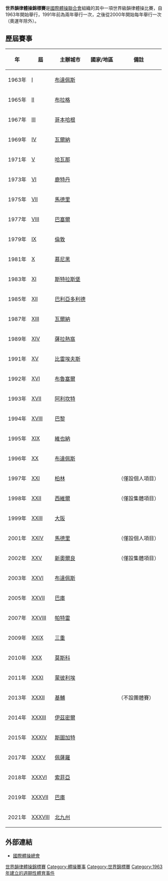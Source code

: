 {{noteTA
|G1=Sports
|T=zh-hans:世界艺术体操锦标赛; zh-hant:世界韻律體操錦標賽;
|1=zh-hans:世界艺术体操锦标赛; zh-hant:世界韻律體操錦標賽;
}}

'''世界韻律體操錦標賽'''是[[國際體操聯合會|國際體操聯合會]]組織的其中一項世界級韻律體操比賽，自1963年開始舉行，1991年前為兩年舉行一次，之後從2000年開始每年舉行一次（奧運年除外）。

==歷屆賽事==
{| class="wikitable" border="2" border="1" cellspacing="0" cellpadding="1" style="border-collapse: collapse; font-size: 95%;"
|- bgcolor="efefef"
!年
!屆
!主辦城市
!國家/地區
!備註
|-
|1963年 || [[1963年世界韻律體操錦標賽|I]] || [[布達佩斯|布達佩斯]] || {{HUN}} ||
|-
|1965年 || [[1965年世界韻律體操錦標賽|II]] || [[布拉格|布拉格]] || {{CZE}} ||
|-
|1967年 || [[1967年世界韻律體操錦標賽|III]] || [[哥本哈根|哥本哈根]] || {{DEN}} ||
|-
|1969年 || [[1969年世界韻律體操錦標賽|IV]] || [[瓦爾納|瓦爾納]] || {{BGR|1967}} ||
|-
|1971年 || [[1971年世界韻律體操錦標賽|V]] || [[哈瓦那|哈瓦那]] || {{CUB}} ||
|-
|1973年 || [[1973年世界韻律體操錦標賽|VI]] || [[鹿特丹|鹿特丹]] || {{NLD}} ||
|-
|1975年 || [[1975年世界韻律體操錦標賽|VII]] || [[馬德里|馬德里]] || {{ESP|1939}} ||
|-
|1977年 || [[1977年世界韻律體操錦標賽|VIII]] || [[巴塞爾|巴塞爾]] || {{SWE}} ||
|-
|1979年 || [[1979年世界韻律體操錦標賽|IX]] || [[倫敦|倫敦]] || {{GBR}} || 
|-
|1981年 || [[1981年世界韻律體操錦標賽|X]] || [[慕尼黑|慕尼黑]] || {{FRG}} ||
|-
|1983年 || [[1983年世界韻律體操錦標賽|XI]] || [[斯特拉斯堡|斯特拉斯堡]] || {{FRA}} ||
|-
|1985年 || [[1985年世界韻律體操錦標賽|XII]] || [[巴利亞多利德|巴利亞多利德]] || {{ESP}} ||
|-
|1987年 || [[1987年世界韻律體操錦標賽|XIII]] || [[瓦爾納|瓦爾納]] || {{BGR|1971}} ||
|-
|1989年 || [[1989年世界韻律體操錦標賽|XIV]] || [[薩拉熱窩|薩拉熱窩]] || {{YUG}} ||
|-
|1991年 || [[1991年世界韻律體操錦標賽|XV]] || [[比雷埃夫斯|比雷埃夫斯]] || {{GRE}} || 
|-
|1992年 || [[1992年世界韻律體操錦標賽|XVI]] || [[布魯塞爾|布魯塞爾]] || {{BEL}} ||
|-
|1993年 || [[1993年世界韻律體操錦標賽|XVII]] || [[阿利坎特|阿利坎特]] || {{ESP}} ||
|-
|1994年 || [[1994年世界韻律體操錦標賽|XVIII]] || [[巴黎|巴黎]] || {{FRA}} ||
|-
|1995年 || [[1995年世界韻律體操錦標賽|XIX]] || [[維也納|維也納]] || {{AUS}} ||
|-
|1996年 || [[1996年世界韻律體操錦標賽|XX]] || [[布達佩斯|布達佩斯]] || {{HUN}} ||
|-
|1997年 || [[1997年世界韻律體操錦標賽|XXI]] || [[柏林|柏林]] || {{GER}} ||（僅設個人項目）
|-
|1998年 || [[1998年世界韻律體操錦標賽|XXII]] || [[西維爾|西維爾]] || {{ESP}} ||（僅設集體項目）
|-
|1999年 || [[1999年世界韻律體操錦標賽|XXIII]] || [[大阪市|大阪]] || {{JPN}} || 
|-
|2001年 || [[2001年世界韻律體操錦標賽|XXIV]] || [[馬德里|馬德里]] || {{ESP}} ||（僅設個人項目）
|-
|2002年 || [[2002年世界韻律體操錦標賽|XXV]] || [[新奧爾良|新奧爾良]] || {{USA}} ||（僅設集體項目）
|-
|2003年 || [[2003年世界韻律體操錦標賽|XXVI]] || [[布達佩斯|布達佩斯]] || {{HUN}} ||
|-
|2005年 || [[2005年世界韻律體操錦標賽|XXVII]] || [[巴庫|巴庫]] || {{AZE}} ||
|-
|2007年 || [[2007年世界韻律體操錦標賽|XXVIII]] || [[帕特雷|帕特雷]] || {{GRE}} ||
|-
|2009年 || [[2009年世界韻律體操錦標賽|XXIX]] || [[三重縣|三重]] || {{JPN}} ||
|-
|2010年 || [[2010年世界韻律體操錦標賽|XXX]] || [[莫斯科|莫斯科]] || {{RUS}} ||
|-
|2011年 || [[2011年世界韻律體操錦標賽|XXXI]] || [[蒙彼利埃|蒙彼利埃]] || {{FRA}} ||
|-
|2013年 || [[2013年世界韻律體操錦標賽|XXXII]] || [[基輔|基輔]] || {{UKR}} ||（不設團體賽）
|-
|2014年 || [[2013年世界韻律體操錦標賽|XXXIII]] || [[伊茲密爾|伊茲密爾]] || {{TUR}} ||
|-
|2015年 || [[2015年世界韻律體操錦標賽|XXXIV]] || [[斯圖加特|斯圖加特]] || {{GER}} ||
|-
|2017年 || [[2017年世界韻律體操錦標賽|XXXV]] || [[佩薩羅|佩薩羅]] || {{ITA}} ||
|-
|2018年 || [[2018年世界韻律體操錦標賽|XXXVI]] || [[索菲亞|索菲亞]] || {{BUL}} ||
|-
|2019年 || [[2019年世界韻律體操錦標賽|XXXVII]] || [[巴庫|巴庫]] || {{AZE}} ||
|-
|2021年 || [[2021年世界艺术体操锦标赛|XXXVIII]] || [[北九州市|北九州]] || {{JPN}} ||
|}

==外部連結==
*[http://www.fig-gymnastics.com/ 國際體操總會] {{Wayback|url=http://www.fig-gymnastics.com/ |date=20091216130554 }}

{{世界體操錦標賽}}

[[Category:世界韻律體操錦標賽|]]
[[Category:體操賽事|Category:體操賽事]]
[[Category:世界錦標賽|Category:世界錦標賽]]
[[Category:1963年建立的週期性體育事件|Category:1963年建立的週期性體育事件]]